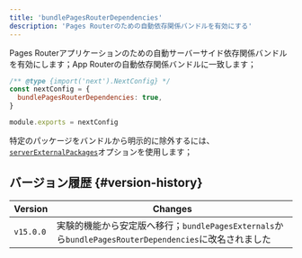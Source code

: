 ```yaml
---
title: 'bundlePagesRouterDependencies'
description: 'Pages Routerのための自動依存関係バンドルを有効にする'
---
```


Pages Routerアプリケーションのための自動サーバーサイド依存関係バンドルを有効にします；App Routerの自動依存関係バンドルに一致します；

```js title="next.config.js"
/** @type {import('next').NextConfig} */
const nextConfig = {
  bundlePagesRouterDependencies: true,
}

module.exports = nextConfig
```

特定のパッケージをバンドルから明示的に除外するには、[`serverExternalPackages`](https://nextjs.org/docs/canary/pages/api-reference/config/next-config-js/serverExternalPackages)オプションを使用します；

## バージョン履歴 {#version-history}

| Version   | Changes                                                                                               |
| --------- | ----------------------------------------------------------------------------------------------------- |
| `v15.0.0` | 実験的機能から安定版へ移行；`bundlePagesExternals`から`bundlePagesRouterDependencies`に改名されました |
